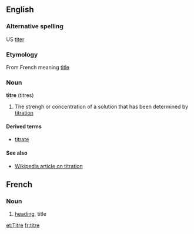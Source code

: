 ==English==

===Alternative spelling===
US [[titer]]

===Etymology===
From French meaning [[title]]

===Noun===
'''titre''' (titres)
#The strengh or concentration of a solution that has been determined by [[titration]]

====Derived terms====
*[[titrate]]

====See also====
*[[w:titration|Wikipedia article on titration]]

==French==

===Noun===
#[[heading]], title

[[et:Titre]]
[[fr:titre]]